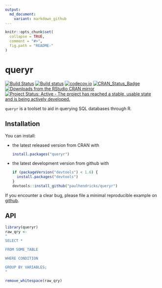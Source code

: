 ```yaml
---
output:
  md_document:
    variant: markdown_github
---
```


<!-- README.md is generated from README.Rmd. Please edit that file -->

```r
knitr::opts_chunk$set(
  collapse = TRUE,
  comment = "#>",
  fig.path = "README-"
)
```

# queryr

[![Build Status](https://travis-ci.org/paulhendricks/queryr.png?branch=master)](https://travis-ci.org/paulhendricks/queryr)
[![Build status](https://ci.appveyor.com/api/projects/status/78uv9bj95a7a366c/branch/master?svg=true)](https://ci.appveyor.com/project/paulhendricks/queryr/branch/master)
[![codecov.io](http://codecov.io/github/paulhendricks/queryr/coverage.svg?branch=master)](http://codecov.io/github/paulhendricks/queryr?branch=master)
[![CRAN_Status_Badge](http://www.r-pkg.org/badges/version/queryr)](http://cran.r-project.org/package=queryr)
[![Downloads from the RStudio CRAN mirror](http://cranlogs.r-pkg.org/badges/queryr)](http://cran.rstudio.com/package=queryr)
[![Project Status: Active - The project has reached a stable, usable state and is being actively developed.](http://www.repostatus.org/badges/0.1.0/active.svg)](http://www.repostatus.org/#active)

`queryr` is a toolset to aid in querying SQL databases through R.

## Installation

You can install:

* the latest released version from CRAN with

    ```R
    install.packages("queryr")
    ````

* the latest development version from github with

    ```R
    if (packageVersion("devtools") < 1.6) {
      install.packages("devtools")
    }
    devtools::install_github("paulhendricks/queryr")
    ```

If you encounter a clear bug, please file a minimal reproducible example on [github](https://github.com/paulhendricks/queryr/issues).

## API

```r
library(queryr)
raw_qry <- 
"
SELECT * 

FROM SOME_TABLE

WHERE CONDITION 

GROUP BY VARIABLES;
"

remove_whitespace(raw_qry)
```

